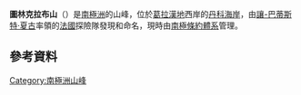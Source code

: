 {{coord|65|17|S|63|56|W|display=title}}

'''圖林克拉布山'''（{{lang-en|Mount Touring Club}}）是[[南極洲|南極洲]]的山峰，位於[[葛拉漢地|葛拉漢地]]西岸的[[丹科海岸|丹科海岸]]，由[[讓-巴蒂斯特·夏古|讓-巴蒂斯特·夏古]]率領的[[法國|法國]]探險隊發現和命名，現時由[[南極條約體系|南極條約體系]]管理。

==參考資料==
{{usgs-gazetteer}}

{{DEFAULTSORT:Mount Touring Club}}
[[Category:南極洲山峰|Category:南極洲山峰]]


{{DancoCoast-geo-stub}}